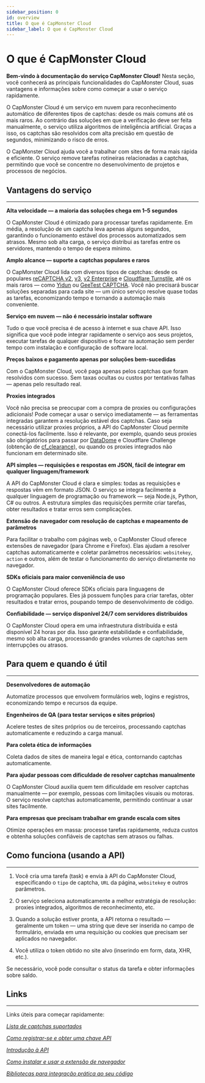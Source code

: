 ```yaml
---
sidebar_position: 0
id: overview
title: O que é CapMonster Cloud
sidebar_label: O que é CapMonster Cloud
---
```


<ArticleHead slug="overview" />


# O que é CapMonster Cloud

**Bem-vindo à documentação do serviço CapMonster Cloud!**
Nesta seção, você conhecerá as principais funcionalidades do CapMonster Cloud, suas vantagens e informações sobre como começar a usar o serviço rapidamente.

O CapMonster Cloud é um serviço em nuvem para reconhecimento automático de diferentes tipos de captchas: desde os mais comuns até os mais raros. Ao contrário das soluções em que a verificação deve ser feita manualmente, o serviço utiliza algoritmos de inteligência artificial. Graças a isso, os captchas são resolvidos com alta precisão em questão de segundos, minimizando o risco de erros.

O CapMonster Cloud ajuda você a trabalhar com sites de forma mais rápida e eficiente. O serviço remove tarefas rotineiras relacionadas a captchas, permitindo que você se concentre no desenvolvimento de projetos e processos de negócios.

## Vantagens do serviço

---

**Alta velocidade — a maioria das soluções chega em 1–5 segundos**

O CapMonster Cloud é otimizado para processar tarefas rapidamente. Em média, a resolução de um captcha leva apenas alguns segundos, garantindo o funcionamento estável dos processos automatizados sem atrasos. Mesmo sob alta carga, o serviço distribui as tarefas entre os servidores, mantendo o tempo de espera mínimo.

**Amplo alcance — suporte a captchas populares e raros**

O CapMonster Cloud lida com diversos tipos de captchas: desde os populares [reCAPTCHA v2](./../captchas/no-captcha-task), [v3](./../captchas/recaptcha-v3-task), [v2 Enterprise](./../captchas/recaptcha-v2-enterprise-task) e [Cloudflare Turnstile](./../captchas/turnstile-task), até os mais raros — como [Yidun](./../captchas/yidun-task) ou [GeeTest CAPTCHA](./../captchas/geetest-task). Você não precisará buscar soluções separadas para cada site — um único serviço resolve quase todas as tarefas, economizando tempo e tornando a automação mais conveniente.

**Serviço em nuvem — não é necessário instalar software**

Tudo o que você precisa é de acesso à internet e sua chave API. Isso significa que você pode integrar rapidamente o serviço aos seus projetos, executar tarefas de qualquer dispositivo e focar na automação sem perder tempo com instalação e configuração de software local.

**Preços baixos e pagamento apenas por soluções bem-sucedidas**

Com o CapMonster Cloud, você paga apenas pelos captchas que foram resolvidos com sucesso. Sem taxas ocultas ou custos por tentativas falhas — apenas pelo resultado real.

**Proxies integrados**

Você não precisa se preocupar com a compra de proxies ou configurações adicionais! Pode começar a usar o serviço imediatamente — as ferramentas integradas garantem a resolução estável dos captchas. Caso seja necessário utilizar proxies próprios, a API do CapMonster Cloud permite conectá-los facilmente. Isso é relevante, por exemplo, quando seus proxies são obrigatórios para passar por [DataDome](./../captchas/datadome) e Cloudflare Challenge (obtenção de [cf_clearance](./../captchas/turnstile-task#opção-3-challenge)), ou quando os proxies integrados não funcionam em determinado site.

**API simples — requisições e respostas em JSON, fácil de integrar em qualquer linguagem/framework**

A API do CapMonster Cloud é clara e simples: todas as requisições e respostas vêm em formato JSON. O serviço se integra facilmente a qualquer linguagem de programação ou framework — seja Node.js, Python, C# ou outros. A estrutura simples das requisições permite criar tarefas, obter resultados e tratar erros sem complicações.

**Extensão de navegador com resolução de captchas e mapeamento de parâmetros**

Para facilitar o trabalho com páginas web, o CapMonster Cloud oferece extensões de navegador (para Chrome e Firefox). Elas ajudam a resolver captchas automaticamente e coletar parâmetros necessários: `websitekey`, `action` e outros, além de testar o funcionamento do serviço diretamente no navegador.

**SDKs oficiais para maior conveniência de uso**

O CapMonster Cloud oferece SDKs oficiais para linguagens de programação populares. Eles já possuem funções para criar tarefas, obter resultados e tratar erros, poupando tempo de desenvolvimento de código.

**Confiabilidade — serviço disponível 24/7 com servidores distribuídos**

O CapMonster Cloud opera em uma infraestrutura distribuída e está disponível 24 horas por dia. Isso garante estabilidade e confiabilidade, mesmo sob alta carga, processando grandes volumes de captchas sem interrupções ou atrasos.

## Para quem e quando é útil

---

**Desenvolvedores de automação**

Automatize processos que envolvem formulários web, logins e registros, economizando tempo e recursos da equipe.

**Engenheiros de QA (para testar serviços e sites próprios)**

Acelere testes de sites próprios ou de terceiros, processando captchas automaticamente e reduzindo a carga manual.

**Para coleta ética de informações**

Coleta dados de sites de maneira legal e ética, contornando captchas automaticamente.

**Para ajudar pessoas com dificuldade de resolver captchas manualmente**

O CapMonster Cloud auxilia quem tem dificuldade em resolver captchas manualmente — por exemplo, pessoas com limitações visuais ou motoras. O serviço resolve captchas automaticamente, permitindo continuar a usar sites facilmente.

**Para empresas que precisam trabalhar em grande escala com sites**

Otimize operações em massa: processe tarefas rapidamente, reduza custos e obtenha soluções confiáveis de captchas sem atrasos ou falhas.

## Como funciona (usando a API)

---

1. Você cria uma tarefa (task) e envia à API do CapMonster Cloud, especificando o `tipo` de captcha, `URL` da página, `websitekey` e outros parâmetros.

2. O serviço seleciona automaticamente a melhor estratégia de resolução: proxies integrados, algoritmos de reconhecimento, etc.

3. Quando a solução estiver pronta, a API retorna o resultado — geralmente um token — uma string que deve ser inserida no campo de formulário, enviada em uma requisição ou cookies que precisam ser aplicados no navegador.

4. Você utiliza o token obtido no site alvo (inserindo em form, data, XHR, etc.).

Se necessário, você pode consultar o status da tarefa e obter informações sobre saldo.

## Links

---

Links úteis para começar rapidamente:

[*Lista de captchas suportados*](https://docs.capmonster.cloud/pt-br/docs/captchas)

[*Como registrar-se e obter uma chave API*](https://docs.capmonster.cloud/pt-br/docs/getting-start)

[*Introdução à API*](https://docs.capmonster.cloud/pt-br/docs/category/api)

[*Como instalar e usar a extensão de navegador*](https://docs.capmonster.cloud/pt-br/docs/extension)

[*Bibliotecas para integração prática ao seu código*](https://docs.capmonster.cloud/pt-br/docs/getting-start/#%D0%BF%D1%80%D0%B8%D0%BC%D0%B5%D1%80%D1%8B-%D0%BA%D0%BE%D0%B4%D0%B0)

